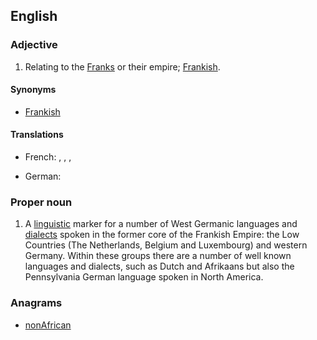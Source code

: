 ==English==

===Adjective===
{{en-adj|-}}

# Relating to the [[Franks]] or their empire; [[Frankish]].

====Synonyms====
* [[Frankish]]

====Translations====
{{trans-top|relating to the Franks or their empire, Frankish}}
* French: {{t+|fr|franconien|m}},  {{t+|fr|franc|m}},  {{t|fr|franque|f}},  {{t+|fr|francique|m|f}}
{{trans-mid}}
* German: {{t+|de|fränkisch}}
{{trans-bottom}}

===Proper noun===
{{en-proper-noun}}
{{wikipedia|Franconian Languages}}

# A [[linguistic]] marker for a number of West Germanic languages and [[dialect]]s spoken in the former core of the Frankish Empire: the Low Countries (The Netherlands, Belgium and Luxembourg) and western Germany. Within these groups there are a number of well known languages and dialects, such as Dutch and Afrikaans but also the Pennsylvania German language spoken in North America.

===Anagrams===
* {{alphagram|aacfinnnor}} [[nonAfrican#English|nonAfrican]]